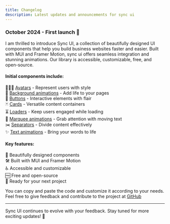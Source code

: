 ```yaml
---
title: Changelog
description: Latest updates and announcements for sync ui
---
```


### October 2024 - First launch 🚀

I am thrilled to introduce Sync UI, a collection of beautifully designed UI components that help you build business websites faster and easier. Built with MUI and Framer Motion, sync ui offers seamless integration and stunning animations. Our library is accessible, customizable, free, and open-source.

#### Initial components include:

🧑‍🤝‍🧑 [Avatars](/docs/avatars) - Represent users with style  
🌈 [Background animations](/docs/backgrounds) - Add life to your pages  
🔘 [Buttons](/docs/buttons) - Interactive elements with flair  
🃏 [Cards](/docs/cards) - Versatile content containers  
⏳ [Loaders](/docs/loaders) - Keep users engaged while loading  
🔄 [Marquee animations](/docs/marquee) - Grab attention with moving text  
✂️ [Separators](/docs/separators) - Divide content effectively  
✨ [Text animations](/docs/texts) - Bring your words to life  

#### Key features:

🎨 Beautifully designed components  
🛠️ Built with MUI and Framer Motion  
♿ Accessible and customizable  
🆓 Free and open-source  
🚀 Ready for your next project  

You can copy and paste the code and customize it according to your needs. Feel free to give feedback and contribute to the project at [GitHub](https://github.com/AbhiVarde/syncui)

---

Sync UI continues to evolve with your feedback. Stay tuned for more exciting updates! 🎉
